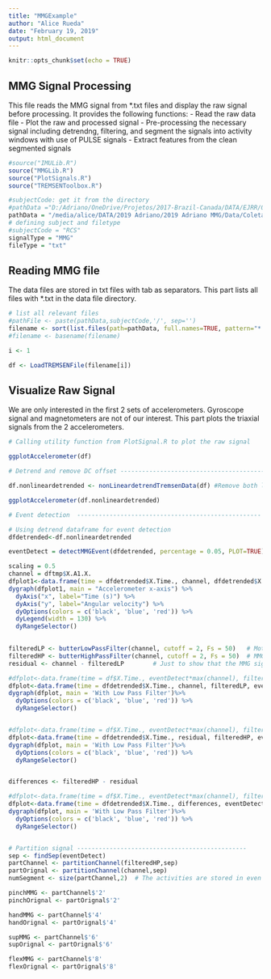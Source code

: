 ```yaml
---
title: "MMGExample"
author: "Alice Rueda"
date: "February 19, 2019"
output: html_document
---
```


```r
knitr::opts_chunk$set(echo = TRUE)
```

## MMG Signal Processing
This file reads the MMG signal from *.txt files and display the raw signal before processing. It provides the following functions:
- Read the raw data file
- Plot the raw and processed signal
- Pre-processing the necessary signal including detrendng, filtering, and segment the signals into activity windows with use of PULSE signals
- Extract features from the clean segmented signals
```r
#source("IMULib.R")
source("MMGLib.R")
source("PlotSignals.R")
source("TREMSENToolbox.R")

#subjectCode: get it from the directory
#pathData ="D:/Adriano/OneDrive/Projetos/2017-Brazil-Canada/DATA/EJRR/09Nov2018/EMG/Excel"
pathData = "/media/alice/DATA/2019 Adriano/2019 Adriano MMG/Data/Coletas 14_11/MMG_Tremsen/COLETAS 14_11/"
# defining subject and filetype
#subjectCode = "RCS"
signalType = "MMG"
fileType = "txt"
```

## Reading MMG file

The data files are stored in txt files with tab as separators. This part lists all files with *.txt in the data file directory.

```r
# list all relevant files
#pathFile <- paste(pathData,subjectCode,'/', sep='')
filename <- sort(list.files(path=pathData, full.names=TRUE, pattern="*.txt"))
#filename <- basename(filename)

i <- 1

df <- LoadTREMSENFile(filename[i])
```
## Visualize Raw Signal 

We are only interested in the first 2 sets of accelerometers. Gyroscope signal and magnetometers are not of our interest. This part plots the triaxial signals from the 2 accelerometers.


```r

# Calling utility function from PlotSignal.R to plot the raw signal

ggplotAccelerometer(df)


```



```r

# Detrend and remove DC offset --------------------------------------------

df.nonlineardetrended <- nonLineardetrendTremsenData(df) #Remove both linear and nonlinear trends

ggplotAccelerometer(df.nonlineardetrended)

```

```r

# Event detection  ---------------------------------------------------

# Using detrend dataframe for event detection
dfdetrended<-df.nonlineardetrended

eventDetect = detectMMGEvent(dfdetrended, percentage = 0.05, PLOT=TRUE)

scaling = 0.5
channel = dftmp$X.A1.X.
dfplot1<-data.frame(time = dfdetrended$X.Time., channel, dfdetrended$X.PULSE*max(channel)*scaling, eventDetect*max(channel)*scaling)
dygraph(dfplot1, main = "Accelerometer x-axis") %>%
  dyAxis("x", label="Time (s)") %>% 
  dyAxis("y", label="Angular velocity") %>%
  dyOptions(colors = c('black', 'blue', 'red')) %>% 
  dyLegend(width = 130) %>%
  dyRangeSelector() 
  

```
```r

filteredLP <- butterLowPassFilter(channel, cutoff = 2, Fs = 50)   # Motion artifact
filteredHP <- butterHighPassFilter(channel, cutoff = 2, Fs = 50)  # MMG signals
residual <- channel - filteredLP        # Just to show that the MMG signal is the same as subtracting the motion artifacts from the original signal

#dfplot<-data.frame(time = df$X.Time., eventDetect*max(channel), filtered, channel, (channel-filtered))
dfplot<-data.frame(time = dfdetrended$X.Time., channel, filteredLP, eventDetect*max(channel))
dygraph(dfplot, main = 'With Low Pass Filter')%>%
  dyOptions(colors = c('black', 'blue', 'red')) %>%
  dyRangeSelector()


#dfplot<-data.frame(time = df$X.Time., eventDetect*max(channel), filtered, channel, (channel-filtered))
dfplot<-data.frame(time = dfdetrended$X.Time., residual, filteredHP, eventDetect*max(residual))
dygraph(dfplot, main = 'With Low Pass Filter')%>%
  dyOptions(colors = c('black', 'blue', 'red')) %>%
  dyRangeSelector()


differences <- filteredHP - residual

#dfplot<-data.frame(time = df$X.Time., eventDetect*max(channel), filtered, channel, (channel-filtered))
dfplot<-data.frame(time = dfdetrended$X.Time., differences, eventDetect*max(residual))
dygraph(dfplot, main = 'With Low Pass Filter')%>%
  dyOptions(colors = c('black', 'blue', 'red')) %>%
  dyRangeSelector()



```



```r
# Partition signal -----------------------------------------------
sep <- findSep(eventDetect)
partChannel <- partitionChannel(filteredHP,sep)
partOrignal <- partitionChannel(channel,sep)
numSegment <- size(partChannel,2)  # The activities are stored in even number list of partChannel

pinchMMG <- partChannel$'2'
pinchOrignal <- partOrignal$'2'

handMMG <- partChannel$'4'
handOrignal <- partOrignal$'4'

supMMG <- partChannel$'6'
supOrignal <- partOrignal$'6'

flexMMG <- partChannel$'8'
flexOrignal <- partOrignal$'8'


```

